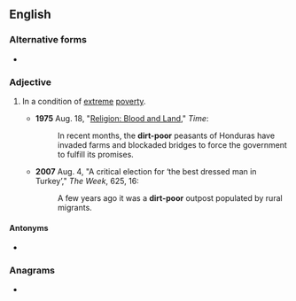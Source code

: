 {{also|dirt poor}}
==English==

===Alternative forms===
* {{l|en|dirt poor}}

===Adjective===
{{en-adj|head=[[dirt]][[-]][[poor]]|-}}

# {{lb|en|idiomatic}} In a condition of [[extreme]] [[poverty]].
#* '''1975''' Aug. 18, "[http://www.time.com/time/magazine/article/0,9171,917730,00.html Religion: Blood and Land]," ''Time'':
#*: In recent months, the '''dirt-poor''' peasants of Honduras have invaded farms and blockaded bridges to force the government to fulfill its promises.
#* '''2007''' Aug. 4, "A critical election for ‘the best dressed man in Turkey’," ''The Week'', 625, 16:
#*: A few years ago it was a '''dirt-poor''' outpost populated by rural migrants.

====Antonyms====
* {{l|en|filthy rich}}

===Anagrams===
* {{l|en|proditor}}